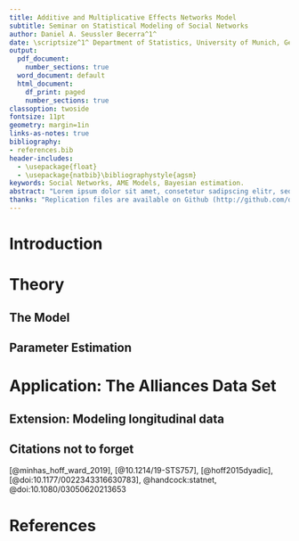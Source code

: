 ```yaml
---
title: Additive and Multiplicative Effects Networks Model
subtitle: Seminar on Statistical Modeling of Social Networks
author: Daniel A. Seussler Becerra^1^
date: \scriptsize^1^ Department of Statistics, University of Munich, Germany
output:
  pdf_document:
    number_sections: true
  word_document: default
  html_document:
    df_print: paged
    number_sections: true
classoption: twoside
fontsize: 11pt
geometry: margin=1in 
links-as-notes: true 
bibliography: 
- references.bib
header-includes:
  - \usepackage{float}
  - \usepackage{natbib}\bibliographystyle{agsm}
keywords: Social Networks, AME Models, Bayesian estimation.
abstract: "Lorem ipsum dolor sit amet, consetetur sadipscing elitr, sed diam nonumy eirmod tempor invidunt ut labore et dolore magna aliquyam erat, sed diam voluptua. At vero eos et accusam et justo duo dolores et ea rebum. Stet clita kasd gubergren, no sea takimata sanctus est Lorem ipsum dolor sit amet. Lorem ipsum dolor sit amet, consetetur sadipscing elitr, sed diam nonumy eirmod tempor invidunt ut labore et dolore magna aliquyam erat, sed diam voluptua. At vero eos et accusam et justo duo dolores et ea rebum. Stet clita kasd gubergren, no sea takimata sanctus est Lorem ipsum dolor sit amet. **Keywords: Social Networks, AME Models, Bayesian estimation.**"
thanks: "Replication files are available on Github (http://github.com/danielseussler). **Current version**: `r format(Sys.time(),'%B %d, %Y')`; **Corresponding author**: daniel.seussler@gmail.com" 
---
```


\newpage

# Introduction


# Theory

## The Model


## Parameter Estimation

 

# Application: The Alliances Data Set



## Extension: Modeling longitudinal data



## Citations not to forget
[@minhas_hoff_ward_2019], [@10.1214/19-STS757], [@hoff2015dyadic], 
[@doi:10.1177/0022343316630783], @handcock:statnet, 
@doi:10.1080/03050620213653






\newpage
# References
